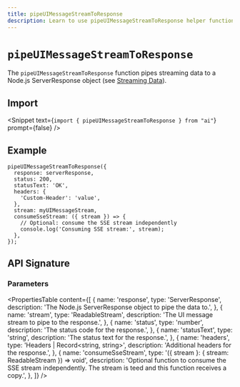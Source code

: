 ---
title: pipeUIMessageStreamToResponse
description: Learn to use pipeUIMessageStreamToResponse helper function to pipe streaming data to a ServerResponse object.
---

# `pipeUIMessageStreamToResponse`

The `pipeUIMessageStreamToResponse` function pipes streaming data to a Node.js ServerResponse object (see [Streaming Data](/docs/ai-sdk-ui/streaming-data)).

## Import

<Snippet
  text={`import { pipeUIMessageStreamToResponse } from "ai"`}
  prompt={false}
/>

## Example

```tsx
pipeUIMessageStreamToResponse({
  response: serverResponse,
  status: 200,
  statusText: 'OK',
  headers: {
    'Custom-Header': 'value',
  },
  stream: myUIMessageStream,
  consumeSseStream: ({ stream }) => {
    // Optional: consume the SSE stream independently
    console.log('Consuming SSE stream:', stream);
  },
});
```

## API Signature

### Parameters

<PropertiesTable
  content={[
    {
      name: 'response',
      type: 'ServerResponse',
      description: 'The Node.js ServerResponse object to pipe the data to.',
    },
    {
      name: 'stream',
      type: 'ReadableStream<UIMessageChunk>',
      description: 'The UI message stream to pipe to the response.',
    },
    {
      name: 'status',
      type: 'number',
      description: 'The status code for the response.',
    },
    {
      name: 'statusText',
      type: 'string',
      description: 'The status text for the response.',
    },
    {
      name: 'headers',
      type: 'Headers | Record<string, string>',
      description: 'Additional headers for the response.',
    },
    {
      name: 'consumeSseStream',
      type: '({ stream }: { stream: ReadableStream }) => void',
      description:
        'Optional function to consume the SSE stream independently. The stream is teed and this function receives a copy.',
    },
  ]}
/>
